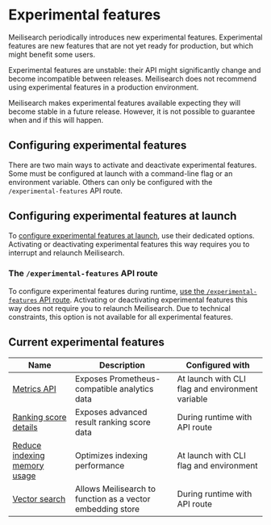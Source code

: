 # Experimental features

Meilisearch periodically introduces new experimental features. Experimental features are new features that are not yet ready for production, but which might benefit some users.

Experimental features are unstable: their API might significantly change and become incompatible between releases. Meilisearch does not recommend using experimental features in a production environment.

Meilisearch makes experimental features available expecting they will become stable in a future release. However, it is not possible to guarantee when and if this will happen.

## Configuring experimental features

There are two main ways to activate and deactivate experimental features. Some must be configured at launch with a command-line flag or an environment variable. Others can only be configured with the `/experimental-features` API route.

## Configuring experimental features at launch

To [configure experimental features at launch](/learn/configuration/instance_options), use their dedicated options. Activating or deactivating experimental features this way requires you to interrupt and relaunch Meilisearch.

### The `/experimental-features` API route

To configure experimental features during runtime, [use the `/experimental-features` API route](/reference/api/experimental). Activating or deactivating experimental features this way does not require you to relaunch Meilisearch. Due to technical constraints, this option is not available for all experimental features.

## Current experimental features

| Name                                                                             | Description                                                | Configured with                                  |
|----------------------------------------------------------------------------------|------------------------------------------------------------|--------------------------------------------------|
| [Metrics API](/learn/experimental/metrics)                                       | Exposes Prometheus-compatible analytics data               | At launch with CLI flag and environment variable |
| [Ranking score details](/learn/experimental/ranking_rule_score_details)          | Exposes advanced result ranking score data                 | During runtime with API route                    |
| [Reduce indexing memory usage](/learn/experimental/reduce-indexing-memory-usage) | Optimizes indexing performance                             | At launch with CLI flag and environment          |
| [Vector search](/learn/experimental/vector_search)                               | Allows Meilisearch to function as a vector embedding store | During runtime with API route                    |

